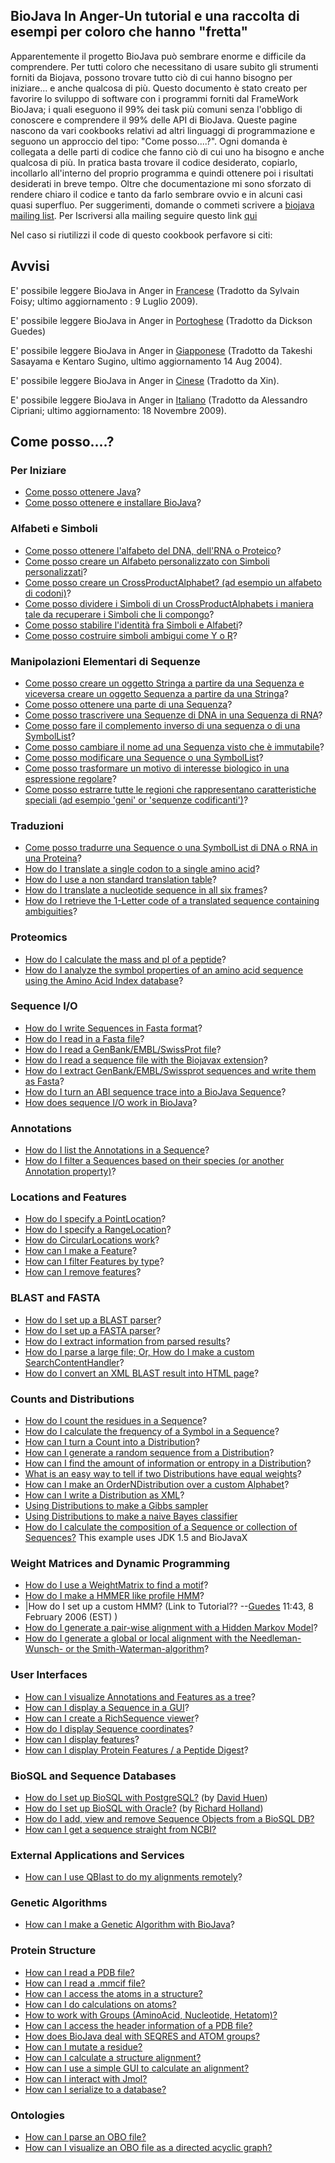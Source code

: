 ==BioJava In Anger-Un tutorial e una raccolta di esempi per coloro che hanno "fretta"==

Apparentemente il progetto BioJava può sembrare enorme e difficile da comprendere. Per tutti coloro che necessitano di usare subito gli strumenti forniti da Biojava, possono trovare tutto ciò di cui hanno bisogno per iniziare... e anche qualcosa di più. Questo documento è stato creato per favorire lo sviluppo di software con i programmi forniti dal FrameWork BioJava; i quali eseguono il 99% dei task più comuni senza l'obbligo di conoscere e comprendere il 99% delle API di BioJava. Queste pagine nascono da vari cookbooks relativi ad altri linguaggi di programmazione e seguono un approccio del tipo: "Come posso....?". Ogni domanda è collegata a delle parti di codice che fanno ciò di cui uno ha bisogno e anche qualcosa di più. In pratica basta trovare il codice desiderato, copiarlo, incollarlo all'interno del proprio programma e quindi ottenere poi i risultati desiderati in breve tempo. Oltre che documentazione mi sono sforzato di rendere chiaro il codice e tanto da farlo sembrare ovvio e in alcuni casi quasi superfluo.
Per suggerimenti, domande o commeti scrivere a [mailto:biojava-l@biojava.org biojava mailing list]. Per Iscriversi alla mailing
seguire questo link [http://biojava.org/mailman/listinfo/biojava-l qui]

Nel caso si riutilizzi il code di questo cookbook perfavore si citi:

{{Reference}}

== Avvisi==

E' possibile leggere BioJava in Anger in [[Biojava:CookbookFrench|Francese]] (Tradotto da Sylvain Foisy; ultimo aggiornamento : 9 Luglio 2009).

E' possibile leggere BioJava in Anger in [[Biojava:CookbookPortuguese|Portoghese]] (Tradotto da Dickson Guedes)

E' possibile leggere BioJava in Anger in [http://www.geocities.jp/bio_portal/bj_in_anger_ja/ Giapponese] (Tradotto da Takeshi Sasayama e Kentaro Sugino, ultimo aggiornamento 14 Aug 2004).

E' possibile leggere BioJava in Anger in [http://www.cbi.pku.edu.cn/chinese/documents/PUMA/biojava/index-cn.html Cinese] (Tradotto da Xin).

E' possibile leggere BioJava in Anger in [[Biojava:CookBookItaliano|Italiano]] (Tradotto da Alessandro Cipriani; ultimo aggiornamento: 18 Novembre 2009).

== Come posso....? ==

=== Per Iniziare ===

* [http://java.sun.com/javase/downloads/index.jsp Come posso ottenere Java]?
* [[BioJava:CookBookItaliano:GetStarted|Come posso ottenere e installare BioJava]]?

=== Alfabeti e Simboli ===

* [[Biojava:CookBookItaliano:Alphabets|Come posso ottenere l'alfabeto del DNA, dell'RNA o Proteico]]?
* [[Biojava:CookBookItaliano:Alphabets:Custom|Come posso creare un Alfabeto personalizzato con Simboli personalizzati]]?
* [[Biojava:CookBookItaliano:Alphabets:CrossProduct|Come posso creare un CrossProductAlphabet? (ad esempio un alfabeto di codoni)]]?
* [[Biojava:CookBookItaliano:Alphabets:Component|Come posso dividere i Simboli di un  CrossProductAlphabets i maniera tale da recuperare i Simboli che li compongo]]?
* [[Biojava:CookBookItaliano:Alphabets:Canonical|Come posso stabilire l'identità fra Simboli e Alfabeti]]?
* [[Biojava:CookBookItaliano:Alphabets:Ambiguous|Come posso costruire simboli ambigui come Y o R]]?

=== Manipolazioni Elementari di Sequenze ===

* [[Biojava:CookBookItaliano:Sequence|Come posso creare un oggetto Stringa a partire da una Sequenza e viceversa creare un oggetto Sequenza a partire da una Stringa]]?
* [[Biojava:CookBookItaliano:Sequence:SubSequence|Come posso ottenere una parte di una Sequenza]]?
* [[Biojava:CookBookItaliano:Sequence:Transcribe|Come posso trascrivere una Sequenze di DNA in una Sequenza di RNA]]?
* [[Biojava:CookBookItaliano:Sequence:Reverse|Come posso fare il complemento inverso di una sequenza o di una SymbolList]]?
* [[Biojava:CookBookItaliano:Sequence:ChangeName|Come posso cambiare il nome ad una Sequenza visto che è immutabile]]?
* [[Biojava:CookBookItaliano:Sequence:Edit|Come posso modificare una Sequence o una SymbolList]]?
* [[Biojava:CookBookItaliano:Sequence:Regex|Come posso trasformare un motivo di interesse biologico in una espressione regolare]]?
* [[Biojava:CookBookItaliano:Sequence:ExtractGeneRegions|Come posso estrarre tutte le regioni che rappresentano caratteristiche speciali (ad esempio 'geni' or 'sequenze codificanti')]]?

=== Traduzioni===

* [[Biojava:CookBookItaliano:Translation|Come posso tradurre una Sequence o una SymbolList di DNA o RNA in una Proteina]]?
* [[Biojava:Cookbook:Translation:Single|How do I translate a single codon to a single amino acid]]?
* [[Biojava:Cookbook:Translation:NonStandart|How do I use a non standard translation table]]?
* [[Biojava:Cookbook:Translation:SixFrames|How do I translate a nucleotide sequence in all six frames]]?
* [[Biojava:Cookbook:Translation:OneLetterAmbi|How do I retrieve the 1-Letter code of a translated sequence containing ambiguities]]?

=== Proteomics ===

* [[Biojava:Cookbook:Proteomics|How do I calculate the mass and pI of a peptide]]?
* [[Biojava:Cookbook:Proteomics:AAindex|How do I analyze the symbol properties of an amino acid sequence using the Amino Acid Index database]]?

=== Sequence I/O ===

* [[Biojava:Cookbook:SeqIO:WriteInFasta|How do I write Sequences in Fasta format]]?
* [[Biojava:Cookbook:SeqIO:ReadFasta|How do I read in a Fasta file]]?
* [[Biojava:Cookbook:SeqIO:ReadGES|How do I read a GenBank/EMBL/SwissProt file]]?
* [[Biojava:Cookbook:SeqIO:ReadGESBiojavax|How do I read a sequence file with the Biojavax extension]]?
* [[Biojava:Cookbook:SeqIO:GBtoFasta|How do I extract GenBank/EMBL/Swissprot sequences and write them as Fasta]]?
* [[Biojava:Cookbook:SeqIO:ABItoSequence|How do I turn an ABI sequence trace into a BioJava Sequence]]?
* [[Biojava:Cookbook:SeqIO:Echo|How does sequence I/O work in BioJava]]?

=== Annotations ===

* [[BioJava:Cookbook:Annotations:List|How do I list the Annotations in a Sequence]]?
* [[BioJava:Cookbook:Annotations:Filter|How do I filter a Sequences based on their species (or another Annotation property)]]?

=== Locations and Features ===

* [[BioJava:Cookbook:Locations:Point|How do I specify a PointLocation]]?
* [[BioJava:Cookbook:Locations:Range|How do I specify a RangeLocation]]?
* [[BioJava:Cookbook:Locations:Circular|How do CircularLocations work]]?
* [[BioJava:Cookbook:Locations:Feature|How can I make a Feature]]?
* [[BioJava:Cookbook:Locations:Filter|How can I filter Features by type]]?
* [[BioJava:Cookbook:Locations:Remove|How can I remove features]]?

=== BLAST and FASTA ===

* [[BioJava:CookBook:Blast:Parser|How do I set up a BLAST parser]]?
* [[BioJava:CookBook:Fasta:Parser|How do I set up a FASTA parser]]?
* [[BioJava:CookBook:Blast:Extract|How do I extract information from parsed results]]?
* [[BioJava:CookBook:Blast:Echo|How do I parse a large file; Or, How do I make a custom SearchContentHandler]]?
* [[BioJava:CookBook:Blast:XML|How do I convert an XML BLAST result into HTML page]]?

=== Counts and Distributions ===

* [[BioJava:CookBook:Count:Residues|How do I count the residues in a Sequence]]?
* [[BioJava:CookBook:Count:Frequency|How do I calculate the frequency of a Symbol in a Sequence]]?
* [[BioJava:CookBook:Count:ToDistrib|How can I turn a Count into a Distribution]]?
* [[BioJava:CookBook:Distribution:RandomSeqs|How can I generate a random sequence from a Distribution]]?
* [[BioJava:CookBook:Distribution:Entropy|How can I find the amount of information or entropy in a Distribution]]?
* [[BioJava:CookBook:Distribution:Emission|What is an easy way to tell if two Distributions have equal weights]]?
* [[BioJava:CookBook:Distribution:Custom|How can I make an OrderNDistribution over a custom Alphabet]]?
* [[BioJava:CookBook:Distribution:XML|How can I write a Distribution as XML]]?
* [[BioJava:CookBook:Distribution:Gibbs|Using Distributions to make a Gibbs sampler]]
* [[BioJava:CookBook:Distribution:Bayes|Using Distributions to make a naive Bayes classifier]]
* [[Biojava:CookBook:Distribution:Composition|How do I calculate the composition of a Sequence or collection of Sequences?]] This example uses JDK 1.5 and BioJavaX

=== Weight Matrices and Dynamic Programming ===

* [[BioJava:CookBook:DP:WeightMatrix|How do I use a WeightMatrix to find a motif]]?
* [[BioJava:CookBook:DP:HMM|How do I make a HMMER like profile HMM]]?
* |How do I set up a custom HMM? (Link to Tutorial?? --[[User:Guedes|Guedes]] 11:43, 8 February 2006 (EST) )
* [[BioJava:CookBook:DP:PairWise|How do I generate a pair-wise alignment with a Hidden Markov Model]]?
* [[BioJava:CookBook:DP:PairWise2|How do I generate a global or local alignment with the Needleman-Wunsch- or the Smith-Waterman-algorithm]]?

=== User Interfaces ===

* [[BioJava:CookBook:Interfaces:ViewAsTree|How can I visualize Annotations and Features as a tree]]?
* [[BioJava:CookBook:Interfaces:ViewInGUI|How can I display a Sequence in a GUI]]?
* [[BioJava:CookBook:Interfaces:ViewInGUI2|How can I create a RichSequence viewer]]?
* [[BioJava:CookBook:Interfaces:Coordinates|How do I display Sequence coordinates]]?
* [[BioJava:CookBook:Interfaces:Features|How can I display features]]?
* [[BioJava:CookBook:Interfaces:ProteinPeptideFeatures|How can I display Protein Features / a Peptide Digest]]?

=== BioSQL and Sequence Databases ===

* [[BioJava:CookBook:BioSQL:SetupPostGre|How do I set up BioSQL with PostgreSQL?]] (by [[User:David|David Huen]])
* [[BioJava:CookBook:BioSQL:SetupOracle|How do I set up BioSQL with Oracle?]] (by [[User:Richard|Richard Holland]])
* [[BioJava:CookBook:BioSQL:Manage|How do I add, view and remove Sequence Objects from a BioSQL DB?]]
* [[BioJava:CookBook:ExternalSources:NCBIFetch|How can I get a sequence straight from NCBI?]]

=== External Applications and Services ===

* [[BioJava:CookBook:Services:Qblast|How can I use QBlast to do my alignments remotely]]?

=== Genetic Algorithms ===

* [[BioJava:CookBook:GA|How can I make a Genetic Algorithm with BioJava]]?

=== Protein Structure ===

* [[BioJava:CookBook:PDB:read|How can I read a PDB file?]]
* [[BioJava:CookBook:PDB:mmcif|How can I read a .mmcif file?]]
* [[BioJava:CookBook:PDB:atoms|How can I access the atoms in a structure?]]
* [[BioJava:CookBook:PDB:atomsCalc|How can I do calculations on atoms?]]
* [[BioJava:CookBook:PDB:groups|How to work with Groups (AminoAcid, Nucleotide, Hetatom)?]]
* [[BioJava:CookBook:PDB:header|How can I access the header information of a PDB file?]]
* [[BioJava:CookBook:PDB:seqres|How does BioJava deal with SEQRES and ATOM groups?]]
* [[BioJava:CookBook:PDB:mutate|How can I mutate a residue?]]
* [[BioJava:CookBook:PDB:align|How can I calculate a structure alignment?]]
* [[BioJava:CookBook:PDB:alignGUI|How can I use a simple GUI to calculate an alignment?]]
* [[BioJava:CookBook:PDB:Jmol|How can I interact with Jmol?]]
* [[BioJava:CookBook:PDB:hibernate|How can I serialize to a database?]]

=== Ontologies ===
* [[BioJava:CookBook:OBO:parse|How can I parse an OBO file?]]
* [[BioJava:CookBook:OBO:visualize|How can I visualize an OBO file as a directed acyclic graph?]]